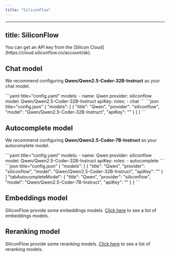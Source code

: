 ```yaml
---
title: "SiliconFlow"
---
```


---
title: SiliconFlow
---


<Info>
You can get an API key from the [Silicon Cloud](https://cloud.siliconflow.cn/account/ak).
</Info>

## Chat model

We recommend configuring **Qwen/Qwen2.5-Coder-32B-Instruct** as your chat model.

<Tabs>
    <Tab title="YAML">
    ```yaml title="config.yaml"
    models:
      - name: Qwen
        provider: siliconflow
        model: Qwen/Qwen2.5-Coder-32B-Instruct
        apiKey: <YOUR_SILICONFLOW_API_KEY>
        roles:
          - chat
    ```
    </Tab>
    <Tab title="JSON">
    ```json title="config.json"
    {
      "models": [
        {
          "title": "Qwen",
          "provider": "siliconflow",
          "model": "Qwen/Qwen2.5-Coder-32B-Instruct",
          "apiKey": "<YOUR_SILICONFLOW_API_KEY>"
        }
      ]
    }
    ```
    </Tab>
</Tabs>

## Autocomplete model

We recommend configuring **Qwen/Qwen2.5-Coder-7B-Instruct** as your autocomplete model.

<Tabs>
    <Tab title="YAML">
    ```yaml title="config.yaml"
    models:
      - name: Qwen
        provider: siliconflow
        model: Qwen/Qwen2.5-Coder-32B-Instruct
        apiKey: <YOUR_SILICONFLOW_API_KEY>
        roles: 
          - autocomplete
    ```
    </Tab>
    <Tab title="JSON">
    ```json title="config.json"
    {
      "models": [
        {
          "title": "Qwen",
          "provider": "siliconflow",
          "model": "Qwen/Qwen2.5-Coder-32B-Instruct",
          "apiKey": "<YOUR_SILICONFLOW_API_KEY>"
        }
      ]
      "tabAutocompleteModel": {
        "title": "Qwen",
        "provider": "siliconflow",
        "model": "Qwen/Qwen2.5-Coder-7B-Instruct",
        "apiKey": "<YOUR_SILICONFLOW_API_KEY>"
      }
    }
    ```
    </Tab>
</Tabs>

## Embeddings model

SiliconFlow provide some embeddings models. [Click here](https://siliconflow.cn/models) to see a list of embeddings models.

## Reranking model

SiliconFlow provide some reranking models. [Click here](https://siliconflow.cn/models) to see a list of reranking models.
